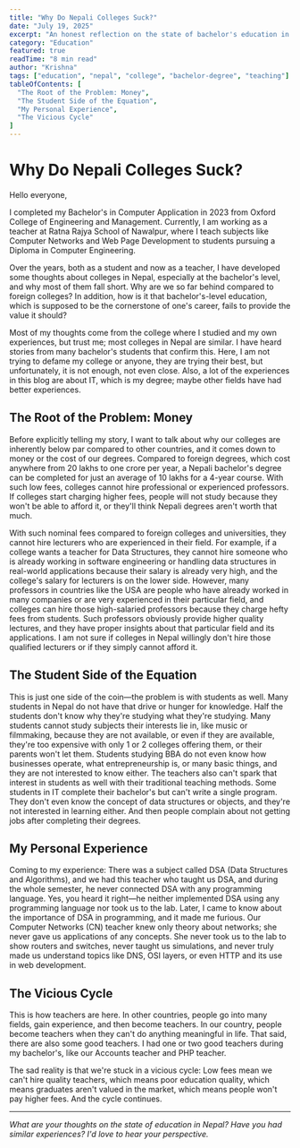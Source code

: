 ```yaml
---
title: "Why Do Nepali Colleges Suck?"
date: "July 19, 2025"
excerpt: "An honest reflection on the state of bachelor's education in Nepal from someone who's been both a student and a teacher."
category: "Education"
featured: true
readTime: "8 min read"
author: "Krishna"
tags: ["education", "nepal", "college", "bachelor-degree", "teaching"]
tableOfContents: [
  "The Root of the Problem: Money",
  "The Student Side of the Equation",
  "My Personal Experience",
  "The Vicious Cycle"
]
---
```


# Why Do Nepali Colleges Suck?

Hello everyone,

I completed my Bachelor's in Computer Application in 2023 from Oxford College of Engineering and Management. Currently, I am working as a teacher at Ratna Rajya School of Nawalpur, where I teach subjects like Computer Networks and Web Page Development to students pursuing a Diploma in Computer Engineering.

Over the years, both as a student and now as a teacher, I have developed some thoughts about colleges in Nepal, especially at the bachelor's level, and why most of them fall short. Why are we so far behind compared to foreign colleges? In addition, how is it that bachelor's-level education, which is supposed to be the cornerstone of one's career, fails to provide the value it should?

Most of my thoughts come from the college where I studied and my own experiences, but trust me; most colleges in Nepal are similar. I have heard stories from many bachelor's students that confirm this. Here, I am not trying to defame my college or anyone, they are trying their best, but unfortunately, it is not enough, not even close. Also, a lot of the experiences in this blog are about IT, which is my degree; maybe other fields have had better experiences.

## The Root of the Problem: Money

Before explicitly telling my story, I want to talk about why our colleges are inherently below par compared to other countries, and it comes down to money or the cost of our degrees. Compared to foreign degrees, which cost anywhere from 20 lakhs to one crore per year, a Nepali bachelor's degree can be completed for just an average of 10 lakhs for a 4-year course. With such low fees, colleges cannot hire professional or experienced professors. If colleges start charging higher fees, people will not study because they won't be able to afford it, or they'll think Nepali degrees aren't worth that much.

With such nominal fees compared to foreign colleges and universities, they cannot hire lecturers who are experienced in their field. For example, if a college wants a teacher for Data Structures, they cannot hire someone who is already working in software engineering or handling data structures in real-world applications because their salary is already very high, and the college's salary for lecturers is on the lower side. However, many professors in countries like the USA are people who have already worked in many companies or are very experienced in their particular field, and colleges can hire those high-salaried professors because they charge hefty fees from students. Such professors obviously provide higher quality lectures, and they have proper insights about that particular field and its applications. I am not sure if colleges in Nepal willingly don't hire those qualified lecturers or if they simply cannot afford it.

## The Student Side of the Equation

This is just one side of the coin—the problem is with students as well. Many students in Nepal do not have that drive or hunger for knowledge. Half the students don't know why they're studying what they're studying. Many students cannot study subjects their interests lie in, like music or filmmaking, because they are not available, or even if they are available, they're too expensive with only 1 or 2 colleges offering them, or their parents won't let them. Students studying BBA do not even know how businesses operate, what entrepreneurship is, or many basic things, and they are not interested to know either. The teachers also can't spark that interest in students as well with their traditional teaching methods. Some students in IT complete their bachelor's but can't write a single program. They don't even know the concept of data structures or objects, and they're not interested in learning either. And then people complain about not getting jobs after completing their degrees.

## My Personal Experience

Coming to my experience: There was a subject called DSA (Data Structures and Algorithms), and we had this teacher who taught us DSA, and during the whole semester, he never connected DSA with any programming language. Yes, you heard it right—he neither implemented DSA using any programming language nor took us to the lab. Later, I came to know about the importance of DSA in programming, and it made me furious. Our Computer Networks (CN) teacher knew only theory about networks; she never gave us applications of any concepts. She never took us to the lab to show routers and switches, never taught us simulations, and never truly made us understand topics like DNS, OSI layers, or even HTTP and its use in web development.

## The Vicious Cycle

This is how teachers are here. In other countries, people go into many fields, gain experience, and then become teachers. In our country, people become teachers when they can't do anything meaningful in life. That said, there are also some good teachers. I had one or two good teachers during my bachelor's, like our Accounts teacher and PHP teacher.

<div className="bg-blue-50 border-l-4 border-blue-500 p-6 my-8">
  <p className="text-blue-700 font-semibold">
    The sad reality is that we're stuck in a vicious cycle: Low fees mean we can't hire quality teachers, which means poor education quality, which means graduates aren't valued in the market, which means people won't pay higher fees. And the cycle continues.
  </p>
</div>

---

*What are your thoughts on the state of education in Nepal? Have you had similar experiences? I'd love to hear your perspective.*